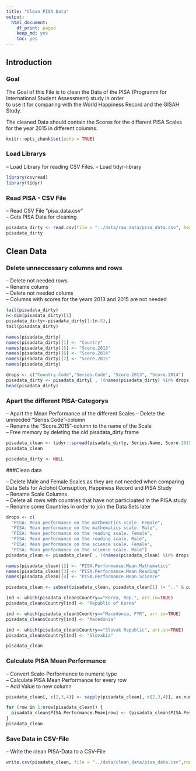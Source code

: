 ```yaml
---
title: "Clean PISA Data"
output:
  html_document:
    df_print: paged
    keep_md: yes
    toc: yes
---
```


## Introduction

### Goal

The Goal of this File is to clean the Data of the PISA (Programm for International Student Assessment) study in order  
to use it for comparing with the World Happiness Record and the GISAH Study.
  
The cleaned Data should contain the Scores for the different PISA Scales for the year 2015 in different columns.

```r
knitr::opts_chunk$set(echo = TRUE)
```

### Load Librarys

-- Load Library for reading CSV Files.
-- Load tidyr-library

```r
library(csvread)
library(tidyr)
```


### Read PISA - CSV File

-- Read CSV File "pisa_data.csv"  
-- Gets PISA Data for cleaning


```r
pisadata_dirty <- read.csv(file = "../data/raw_data/pisa_data.csv", header = TRUE, dec = ".", stringsAsFactors = FALSE)
pisadata_dirty
```

## Clean Data

### Delete unneccessary columns and rows

-- Delete not needed rows  
-- Rename colums  
-- Delete not needed colums  
  -- Columns with scores for the years 2013 and 2015 are not needed  

```r
tail(pisadata_dirty)
n<-dim(pisadata_dirty)[1]
pisadata_dirty<-pisadata_dirty[1:(n-5),]
tail(pisadata_dirty)

names(pisadata_dirty)
names(pisadata_dirty)[1] <- "Country"
names(pisadata_dirty)[5] <- "Score.2013"
names(pisadata_dirty)[6] <- "Score.2014"
names(pisadata_dirty)[7] <- "Score.2015"
names(pisadata_dirty)

drops <- c("Country.Code","Series.Code", "Score.2013", "Score.2014")
pisadata_dirty <- pisadata_dirty[ , !(names(pisadata_dirty) %in% drops)]
head(pisadata_dirty)
```

### Apart the different PISA-Categorys

-- Apart the Mean Performance of the different Scales 
-- Delete the unneeded "Series.Code"-column  
-- Rename the "Score.2015"-column to the name of the Scale  
-- Free memory by deleting the old pisadata_dirty frame


```r
pisadata_clean <- tidyr::spread(pisadata_dirty, Series.Name, Score.2015)
pisadata_clean
```

```r
pisadata_dirty <- NULL
```

###Clean data

-- Delete Male and Female Scales as they are not needed when comparing Data Sets for Aclohol Consuption, Happiness Record and PISA Study  
-- Rename Scale Columns  
-- Delete all rows with countries that have not participated in the PISA study  
-- Rename some Countries in order to join the Data Sets later  

```r
drops <- c(
  "PISA: Mean performance on the mathematics scale. Female",
  "PISA: Mean performance on the mathematics scale. Male", 
  "PISA: Mean performance on the reading scale. Female", 
  "PISA: Mean performance on the reading scale. Male", 
  "PISA: Mean performance on the science scale. Female", 
  "PISA: Mean performance on the science scale. Male")
pisadata_clean <- pisadata_clean[ , !(names(pisadata_clean) %in% drops)]
```

```r
names(pisadata_clean)[2] <- "PISA.Performance.Mean.Mathematics"
names(pisadata_clean)[3] <- "PISA.Performance.Mean.Reading"
names(pisadata_clean)[4] <- "PISA.Performance.Mean.Science"
```

```r
pisadata_clean <- subset(pisadata_clean, pisadata_clean[1] != ".." & pisadata_clean[2] != ".." & pisadata_clean[3] != ".." & pisadata_clean[4] != "..")
```

```r
ind <- which(pisadata_clean$Country=="Korea, Rep.", arr.in=TRUE)
pisadata_clean$Country[ind] <- "Republic of Korea"

ind <- which(pisadata_clean$Country=="Macedonia, FYR", arr.in=TRUE)
pisadata_clean$Country[ind] <- "Macedonia"

ind <- which(pisadata_clean$Country=="Slovak Republic", arr.in=TRUE)
pisadata_clean$Country[ind] <- "Slovakia"

pisadata_clean
```

### Calculate PISA Mean Performance

-- Convert Scale-Performance to numeric type  
-- Calculate PISA Mean Performance for every row  
-- Add Value to new column  

```r
pisadata_clean[, c(2,3,4)] <- sapply(pisadata_clean[, c(2,3,4)], as.numeric)

for (row in 1:nrow(pisadata_clean)) {
  pisadata_clean$PISA.Performance.Mean[row] <- (pisadata_clean$PISA.Performance.Mean.Mathematics[row] + pisadata_clean$PISA.Performance.Mean.Reading[row] + pisadata_clean$PISA.Performance.Mean.Science[row]) / 3
}
pisadata_clean
```

### Save Data in CSV-File

-- Write the clean PISA-Data to a CSV-File

```r
write.csv(pisadata_clean, file = "../data/clean_data/pisa_data.csv",row.names=FALSE, na="", col.names = TRUE)
```